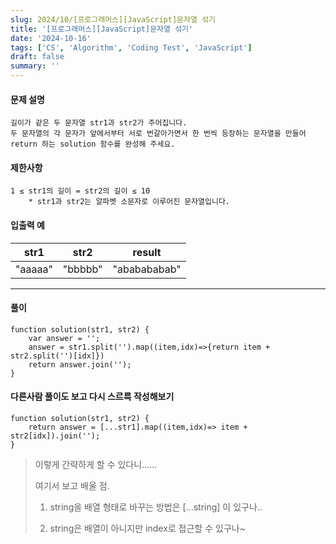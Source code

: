 ```yaml
---
slug: 2024/10/[프로그래머스][JavaScript]문자열 섞기
title: '[프로그래머스][JavaScript]문자열 섞기'
date: '2024-10-16'
tags: ['CS', 'Algorithm', 'Coding Test', 'JavaScript']
draft: false
summary: ''
---
```

#### 문제 설명
    길이가 같은 두 문자열 str1과 str2가 주어집니다.
    두 문자열의 각 문자가 앞에서부터 서로 번갈아가면서 한 번씩 등장하는 문자열을 만들어 
    return 하는 solution 함수를 완성해 주세요.
#### 제한사항
    1 ≤ str1의 길이 = str2의 길이 ≤ 10
        * str1과 str2는 알파벳 소문자로 이루어진 문자열입니다.
#### 입출력 예

|str1|str2| result  |
|----|----|---------|
|"aaaaa"|"bbbbb"|"ababababab"|


---
#### 풀이
````
function solution(str1, str2) {
    var answer = '';
    answer = str1.split('').map((item,idx)=>{return item + str2.split('')[idx]})
    return answer.join('');
}
````

#### 다른사람 풀이도 보고 다시 스르륵 작성해보기
````
function solution(str1, str2) {
    return answer = [...str1].map((item,idx)=> item + str2[idx]).join('');
}
````
> 이렇게 간략하게 할 수 있다니......
> 
> 여기서 보고 배울 점. 
> 
> 1. string을 배열 형태로 바꾸는 방법은 [...string] 이 있구나..
> 
> 2. string은 배열이 아니지만 index로 접근할 수 있구나~